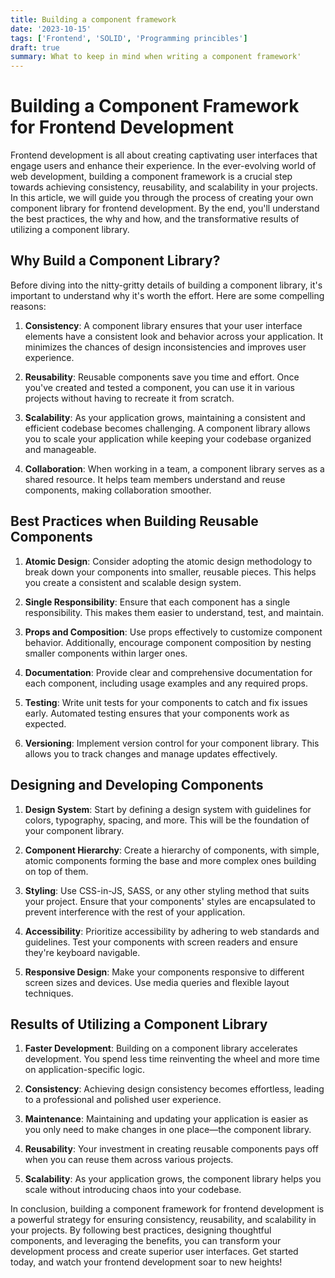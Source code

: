 ```yaml
---
title: Building a component framework
date: '2023-10-15'
tags: ['Frontend', 'SOLID', 'Programming princibles']
draft: true
summary: What to keep in mind when writing a component framework'
---
```

# Building a Component Framework for Frontend Development

Frontend development is all about creating captivating user interfaces that engage users and enhance their experience. In the ever-evolving world of web development, building a component framework is a crucial step towards achieving consistency, reusability, and scalability in your projects. In this article, we will guide you through the process of creating your own component library for frontend development. By the end, you'll understand the best practices, the why and how, and the transformative results of utilizing a component library.

## Why Build a Component Library?

Before diving into the nitty-gritty details of building a component library, it's important to understand why it's worth the effort. Here are some compelling reasons:

1. **Consistency**: A component library ensures that your user interface elements have a consistent look and behavior across your application. It minimizes the chances of design inconsistencies and improves user experience.

2. **Reusability**: Reusable components save you time and effort. Once you've created and tested a component, you can use it in various projects without having to recreate it from scratch.

3. **Scalability**: As your application grows, maintaining a consistent and efficient codebase becomes challenging. A component library allows you to scale your application while keeping your codebase organized and manageable.

4. **Collaboration**: When working in a team, a component library serves as a shared resource. It helps team members understand and reuse components, making collaboration smoother.

## Best Practices when Building Reusable Components

1. **Atomic Design**: Consider adopting the atomic design methodology to break down your components into smaller, reusable pieces. This helps you create a consistent and scalable design system.

2. **Single Responsibility**: Ensure that each component has a single responsibility. This makes them easier to understand, test, and maintain.

3. **Props and Composition**: Use props effectively to customize component behavior. Additionally, encourage component composition by nesting smaller components within larger ones.

4. **Documentation**: Provide clear and comprehensive documentation for each component, including usage examples and any required props.

5. **Testing**: Write unit tests for your components to catch and fix issues early. Automated testing ensures that your components work as expected.

6. **Versioning**: Implement version control for your component library. This allows you to track changes and manage updates effectively.

## Designing and Developing Components

1. **Design System**: Start by defining a design system with guidelines for colors, typography, spacing, and more. This will be the foundation of your component library.

2. **Component Hierarchy**: Create a hierarchy of components, with simple, atomic components forming the base and more complex ones building on top of them.

3. **Styling**: Use CSS-in-JS, SASS, or any other styling method that suits your project. Ensure that your components' styles are encapsulated to prevent interference with the rest of your application.

4. **Accessibility**: Prioritize accessibility by adhering to web standards and guidelines. Test your components with screen readers and ensure they're keyboard navigable.

5. **Responsive Design**: Make your components responsive to different screen sizes and devices. Use media queries and flexible layout techniques.

## Results of Utilizing a Component Library

1. **Faster Development**: Building on a component library accelerates development. You spend less time reinventing the wheel and more time on application-specific logic.

2. **Consistency**: Achieving design consistency becomes effortless, leading to a professional and polished user experience.

3. **Maintenance**: Maintaining and updating your application is easier as you only need to make changes in one place—the component library.

4. **Reusability**: Your investment in creating reusable components pays off when you can reuse them across various projects.

5. **Scalability**: As your application grows, the component library helps you scale without introducing chaos into your codebase.

In conclusion, building a component framework for frontend development is a powerful strategy for ensuring consistency, reusability, and scalability in your projects. By following best practices, designing thoughtful components, and leveraging the benefits, you can transform your development process and create superior user interfaces. Get started today, and watch your frontend development soar to new heights!